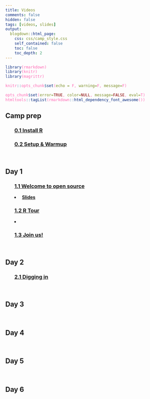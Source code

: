 ```yaml
---
title: Videos
comments: false
hidden: false
tags: [videos, slides]
output: 
  blogdown::html_page: 
    css: css/camp_style.css
    self_contained: false
    toc: false
    toc_depth: 2
---
```



<style> 
code {color: #FF69B4 !important;} 
.fa {margin-right: 8px !important;}
</style>


```r
library(rmarkdown)
library(knitr)
library(magrittr)

knitr::opts_chunk$set(echo = F, warning=F, message=F)

opts_chunk$set(error=TRUE, color=NULL, message=FALSE, eval=T)
htmltools::tagList(rmarkdown::html_dependency_font_awesome())
```


## Camp prep

<div style="margin-left: 4%;">

### <i class="fa fa-clipboard" style="font-size:24px"></i> [0.1 Install R](install.html) 

### <i class="fa fa-clipboard" style="font-size:24px"></i> [0.2 Setup & Warmup]() 

</div>
<br>


## Day 1

<div style="margin-left: 4%;">

### <i class="fa fa-video-camera" style="font-size:24px"></i> [1.1 Welcome to open source](https://rcamp.netlify.app/page/videos/01-1-welcome.html)

- <i class="fa fa-address-card" style="font-size:24px"></i> [**Slides**](https://mn-r-videos.netlify.app/day1/01-1-Welcome.html) 

### <i class="fa fa-video-camera" style="font-size:24px"></i> [1.2 R Tour](https://mn-r-videos.netlify.app/day1/01-2-R-tour.html) 

- 

### <i class="fa fa-video-camera" style="font-size:24px"></i> [1.3 Join us!](https://mn-r-videos.netlify.app/day1/01-3-Our-crew.html) 

</div>
<br>



## Day 2

<div style="margin-left: 4%;">

### <i class="fa fa-video-camera" style="font-size:24px"></i> [2.1 Digging in]() 


</div>
<br>


## Day 3

<div style="margin-left: 4%;">

</div>
<br>


## Day 4

<div style="margin-left: 4%;">

</div>
<br>

## Day 5

<div style="margin-left: 4%;">

</div>
<br>

## Day 6

<div style="margin-left: 4%;">

</div>
<br>





</br>
